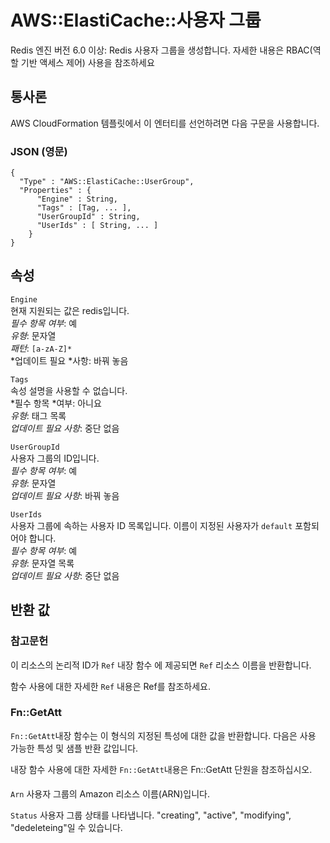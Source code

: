 # AWS::ElastiCache::사용자 그룹

Redis 엔진 버전 6.0 이상: Redis 사용자 그룹을 생성합니다. 자세한 내용은 RBAC(역할 기반 액세스 제어) 사용을 참조하세요

## 통사론

AWS CloudFormation 템플릿에서 이 엔터티를 선언하려면 다음 구문을 사용합니다.

### JSON (영문)

```
{
  "Type" : "AWS::ElastiCache::UserGroup",
  "Properties" : {
      "Engine" : String,
      "Tags" : [Tag, ... ],
      "UserGroupId" : String,
      "UserIds" : [ String, ... ]
    }
}
```

## 속성

`Engine`  
현재 지원되는 값은 redis입니다.  
_필수 항목 여부_: 예  
_유형_: 문자열  
_패턴_: `[a-zA-Z]*`  
*업데이트 필요 *사항: 바꿔 놓음

`Tags`  
속성 설명을 사용할 수 없습니다.  
*필수 항목 *여부: 아니요  
_유형_: 태그 목록  
_업데이트 필요 사항_: 중단 없음

`UserGroupId`  
사용자 그룹의 ID입니다.  
_필수 항목 여부_: 예  
_유형_: 문자열  
_업데이트 필요 사항_: 바꿔 놓음

`UserIds`  
사용자 그룹에 속하는 사용자 ID 목록입니다. 이름이 지정된 사용자가 `default` 포함되어야 합니다.  
_필수 항목 여부_: 예  
_유형_: 문자열 목록  
_업데이트 필요 사항_: 중단 없음

## 반환 값

### 참고문헌

이 리소스의 논리적 ID가 `Ref` 내장 함수 에 제공되면 `Ref` 리소스 이름을 반환합니다.

함수 사용에 대한 자세한 `Ref` 내용은 Ref를 참조하세요.

### Fn::GetAtt

`Fn::GetAtt`내장 함수는 이 형식의 지정된 특성에 대한 값을 반환합니다. 다음은 사용 가능한 특성 및 샘플 반환 값입니다.

내장 함수 사용에 대한 자세한 `Fn::GetAtt`내용은 Fn::GetAtt 단원을 참조하십시오.

####

`Arn` 사용자 그룹의 Amazon 리소스 이름(ARN)입니다.

`Status` 사용자 그룹 상태를 나타냅니다. "creating", "active", "modifying", "dedeleteing"일 수 있습니다.
